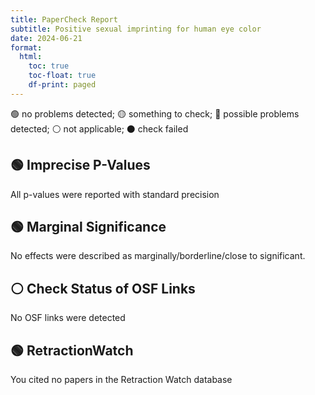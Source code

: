 ```yaml
---
title: PaperCheck Report
subtitle: Positive sexual imprinting for human eye color
date: 2024-06-21
format:
  html:
    toc: true
    toc-float: true
    df-print: paged
---
```


<style>
  h2.na::before { content: '⚪️ '; }
  h2.fail::before { content: '⚫️ '; }
  h2.red::before { content: '🔴 '; }
  h2.yellow::before { content: '🟡 '; }
  h2.green::before { content: '🟢 '; }
</style>

🟢 no problems detected; 🟡 something to check; 🔴 possible problems detected; ⚪️ not applicable; ⚫️ check failed

## Imprecise P-Values {.green}

All p-values were reported with standard precision

## Marginal Significance {.green}

No effects were described as marginally/borderline/close to significant.

## Check Status of OSF Links {.na}

No OSF links were detected

## RetractionWatch {.green}

You cited no papers in the Retraction Watch database



